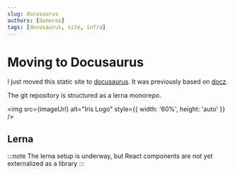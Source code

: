 ```yaml
---
slug: docusaurus
authors: [daneroo]
tags: [docusaurus, site, infra]
---
```



# Moving to Docusaurus

I just moved this static site to [docusaurus](https://docusaurus.io/).
It was previously based on [docz](https://www.docz.site/).

The git repository is structured as a lerna monorepo.

<img src={imageUrl} alt="Iris Logo" style={{ width: '60%', height: 'auto' }} />

## Lerna

:::note
The lerna setup is underway, but React components are not yet externalized as a library
:::
